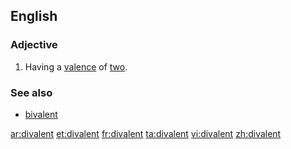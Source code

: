 ==English==

===Adjective===
{{en-adj|-}}

# {{chemistry}} Having a [[valence]] of [[two]].

===See also===
* [[bivalent]]

[[ar:divalent]]
[[et:divalent]]
[[fr:divalent]]
[[ta:divalent]]
[[vi:divalent]]
[[zh:divalent]]